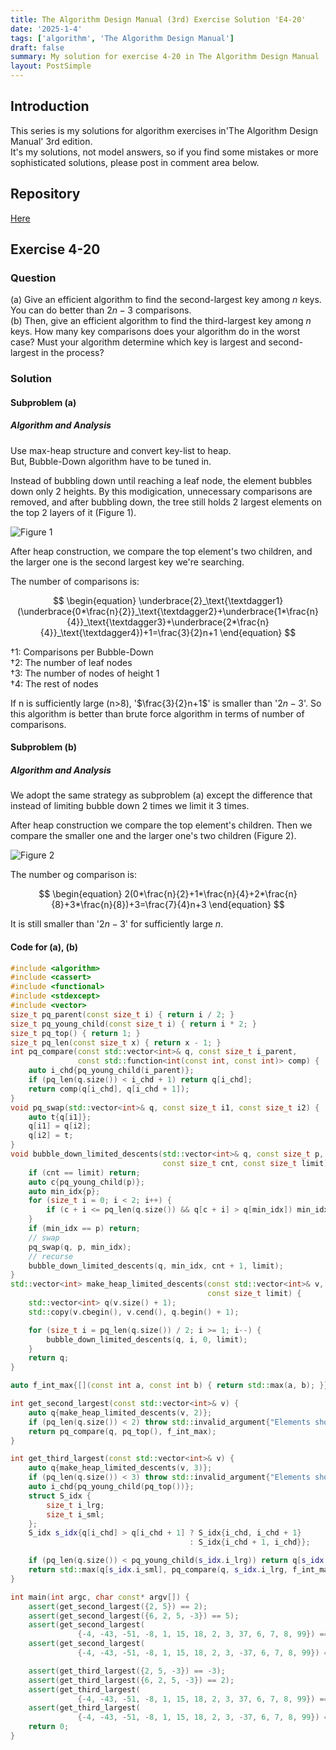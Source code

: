 ```yaml
---
title: The Algorithm Design Manual (3rd) Exercise Solution 'E4-20'
date: '2025-1-4'
tags: ['algorithm', 'The Algorithm Design Manual']
draft: false
summary: My solution for exercise 4-20 in The Algorithm Design Manual
layout: PostSimple
---
```


<TOCInline toc={props.toc} toHeading={5} asDisclosure={true} />

## Introduction

This series is my solutions for algorithm exercises in'The Algorithm Design Manual' 3rd edition.  
It's my solutions, not model answers, so if you find some mistakes or more sophisticated solutions, please post in comment area below.

## Repository

[Here](https://github.com/dede-20191130/tadm-solutions)

## Exercise 4-20

### Question

(a) Give an efficient algorithm to find the second-largest key among $n$ keys.
You can do better than $2n − 3$ comparisons.  
(b) Then, give an efficient algorithm to find the third-largest key among $n$ keys.
How many key comparisons does your algorithm do in the worst case? Must your
algorithm determine which key is largest and second-largest in the process?

### Solution

#### Subproblem (a)

##### Algorithm and Analysis

Use max-heap structure and convert key-list to heap.  
But, Bubble-Down algorithm have to be tuned in.

Instead of bubbling down until reaching a leaf node, the element bubbles down only 2 heights. By this modigication, unnecessary comparisons are removed, and after bubbling down, the tree still holds 2 largest elements on the top 2 layers of it (Figure 1).

![Figure 1](https://raw.githubusercontent.com/dede-20191130/tadm-solutions/refs/heads/main/Ch_4_Sorting/e_4-20-figure1-augment.svg)

After heap construction, we compare the top element's two children, and the larger one is the second largest key we're searching.

The number of comparisons is:

$$
\begin{equation}
\underbrace{2}_\text{\textdagger1}(\underbrace{0*\frac{n}{2}}_\text{\textdagger2}+\underbrace{1*\frac{n}{4}}_\text{\textdagger3}+\underbrace{2*\frac{n}{4}}_\text{\textdagger4})+1=\frac{3}{2}n+1
\end{equation}
$$

&dagger;1: Comparisons per Bubble-Down  
&dagger;2: The number of leaf nodes  
&dagger;3: The number of nodes of height 1  
&dagger;4: The rest of nodes

If n is sufficiently large (n>8), '$\frac{3}{2}n+1$' is smaller than '$2n-3$'.
So this algorithm is better than brute force algorithm in terms of number of comparisons.

#### Subproblem (b)

##### Algorithm and Analysis

We adopt the same strategy as subproblem (a) except the difference that instead of limiting bubble down 2 times we limit it 3 times.

After heap construction we compare the top element's children. Then we compare the smaller one and the larger one's two children (Figure 2).

![Figure 2](https://raw.githubusercontent.com/dede-20191130/tadm-solutions/refs/heads/main/Ch_4_Sorting/e_4-20-figure2-augment.svg)

The number og comparison is:

$$
\begin{equation}
2(0*\frac{n}{2}+1*\frac{n}{4}+2*\frac{n}{8}+3*\frac{n}{8})+3=\frac{7}{4}n+3
\end{equation}
$$

It is still smaller than '$2n-3$' for sufficiently large $n$.

#### Code for (a), (b)

```cpp
#include <algorithm>
#include <cassert>
#include <functional>
#include <stdexcept>
#include <vector>
size_t pq_parent(const size_t i) { return i / 2; }
size_t pq_young_child(const size_t i) { return i * 2; }
size_t pq_top() { return 1; }
size_t pq_len(const size_t x) { return x - 1; }
int pq_compare(const std::vector<int>& q, const size_t i_parent,
               const std::function<int(const int, const int)> comp) {
    auto i_chd{pq_young_child(i_parent)};
    if (pq_len(q.size()) < i_chd + 1) return q[i_chd];
    return comp(q[i_chd], q[i_chd + 1]);
}
void pq_swap(std::vector<int>& q, const size_t i1, const size_t i2) {
    auto t{q[i1]};
    q[i1] = q[i2];
    q[i2] = t;
}
void bubble_down_limited_descents(std::vector<int>& q, const size_t p,
                                  const size_t cnt, const size_t limit) {
    if (cnt == limit) return;
    auto c{pq_young_child(p)};
    auto min_idx{p};
    for (size_t i = 0; i < 2; i++) {
        if (c + i <= pq_len(q.size()) && q[c + i] > q[min_idx]) min_idx = c + i;
    }
    if (min_idx == p) return;
    // swap
    pq_swap(q, p, min_idx);
    // recurse
    bubble_down_limited_descents(q, min_idx, cnt + 1, limit);
}
std::vector<int> make_heap_limited_descents(const std::vector<int>& v,
                                            const size_t limit) {
    std::vector<int> q(v.size() + 1);
    std::copy(v.cbegin(), v.cend(), q.begin() + 1);

    for (size_t i = pq_len(q.size()) / 2; i >= 1; i--) {
        bubble_down_limited_descents(q, i, 0, limit);
    }
    return q;
}

auto f_int_max{[](const int a, const int b) { return std::max(a, b); }};

int get_second_largest(const std::vector<int>& v) {
    auto q{make_heap_limited_descents(v, 2)};
    if (pq_len(q.size()) < 2) throw std::invalid_argument{"Elements shortage"};
    return pq_compare(q, pq_top(), f_int_max);
}

int get_third_largest(const std::vector<int>& v) {
    auto q{make_heap_limited_descents(v, 3)};
    if (pq_len(q.size()) < 3) throw std::invalid_argument{"Elements shortage"};
    auto i_chd{pq_young_child(pq_top())};
    struct S_idx {
        size_t i_lrg;
        size_t i_sml;
    };
    S_idx s_idx{q[i_chd] > q[i_chd + 1] ? S_idx{i_chd, i_chd + 1}
                                        : S_idx{i_chd + 1, i_chd}};

    if (pq_len(q.size()) < pq_young_child(s_idx.i_lrg)) return q[s_idx.i_sml];
    return std::max(q[s_idx.i_sml], pq_compare(q, s_idx.i_lrg, f_int_max));
}

int main(int argc, char const* argv[]) {
    assert(get_second_largest({2, 5}) == 2);
    assert(get_second_largest({6, 2, 5, -3}) == 5);
    assert(get_second_largest(
               {-4, -43, -51, -8, 1, 15, 18, 2, 3, 37, 6, 7, 8, 99}) == 37);
    assert(get_second_largest(
               {-4, -43, -51, -8, 1, 15, 18, 2, 3, -37, 6, 7, 8, 99}) == 18);

    assert(get_third_largest({2, 5, -3}) == -3);
    assert(get_third_largest({6, 2, 5, -3}) == 2);
    assert(get_third_largest(
               {-4, -43, -51, -8, 1, 15, 18, 2, 3, 37, 6, 7, 8, 99}) == 18);
    assert(get_third_largest(
               {-4, -43, -51, -8, 1, 15, 18, 2, 3, -37, 6, 7, 8, 99}) == 15);
    return 0;
}

```
